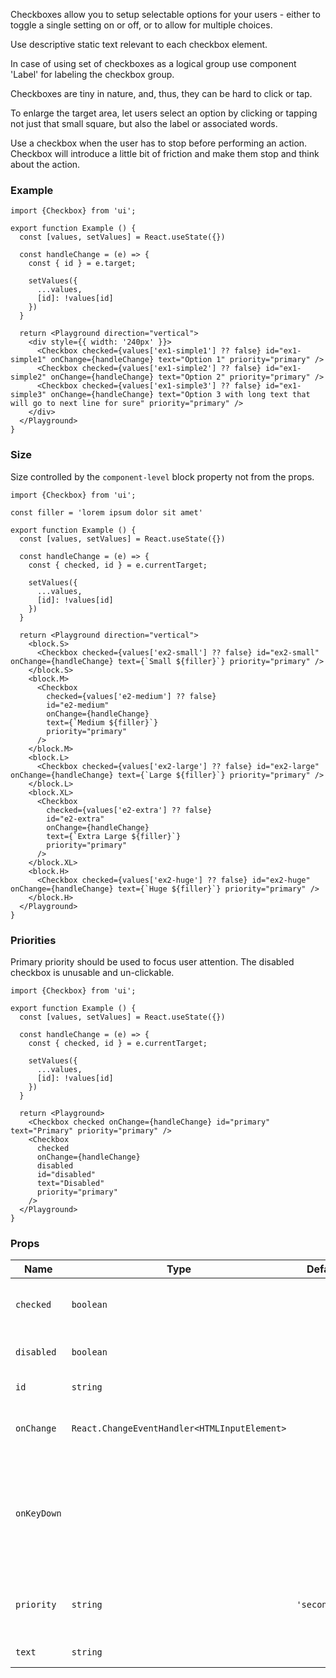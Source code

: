 
Checkboxes allow you to setup selectable options for your users - either to toggle a single setting on or off, or to allow for multiple choices.

Use descriptive static text relevant to each checkbox element.

In case of using set of checkboxes as a logical group use component 'Label' for labeling the checkbox group.

Checkboxes are tiny in nature, and, thus, they can be hard to click or tap.

To enlarge the target area, let users select an option by clicking or tapping not just that small square, but also the label or associated words.

Use a checkbox when the user has to stop before performing an action. Checkbox will introduce a little bit of friction and make them stop and think about the action.

### Example

```tsx playground
import {Checkbox} from 'ui';

export function Example () {
  const [values, setValues] = React.useState({})

  const handleChange = (e) => {
    const { id } = e.target;

    setValues({
      ...values,
      [id]: !values[id]
    })
  }

  return <Playground direction="vertical">
    <div style={{ width: '240px' }}>
      <Checkbox checked={values['ex1-simple1'] ?? false} id="ex1-simple1" onChange={handleChange} text="Option 1" priority="primary" />
      <Checkbox checked={values['ex1-simple2'] ?? false} id="ex1-simple2" onChange={handleChange} text="Option 2" priority="primary" />
      <Checkbox checked={values['ex1-simple3'] ?? false} id="ex1-simple3" onChange={handleChange} text="Option 3 with long text that will go to next line for sure" priority="primary" />
    </div>
  </Playground>
}
```

### Size

Size controlled by the `component-level` block property not from the props.

```tsx playground
import {Checkbox} from 'ui';

const filler = 'lorem ipsum dolor sit amet'

export function Example () {
  const [values, setValues] = React.useState({})

  const handleChange = (e) => {
    const { checked, id } = e.currentTarget;

    setValues({
      ...values,
      [id]: !values[id]
    })
  }

  return <Playground direction="vertical">
    <block.S>
      <Checkbox checked={values['ex2-small'] ?? false} id="ex2-small" onChange={handleChange} text={`Small ${filler}`} priority="primary" />
    </block.S>
    <block.M>
      <Checkbox
        checked={values['e2-medium'] ?? false}
        id="e2-medium"
        onChange={handleChange}
        text={`Medium ${filler}`}
        priority="primary"
      />
    </block.M>
    <block.L>
      <Checkbox checked={values['ex2-large'] ?? false} id="ex2-large" onChange={handleChange} text={`Large ${filler}`} priority="primary" />
    </block.L>
    <block.XL>
      <Checkbox
        checked={values['e2-extra'] ?? false}
        id="e2-extra"
        onChange={handleChange}
        text={`Extra Large ${filler}`}
        priority="primary"
      />
    </block.XL>
    <block.H>
      <Checkbox checked={values['ex2-huge'] ?? false} id="ex2-huge" onChange={handleChange} text={`Huge ${filler}`} priority="primary" />
    </block.H>
  </Playground>
}
```

### Priorities

Primary priority should be used to focus user attention. The disabled checkbox is unusable and un-clickable.

```tsx playground
import {Checkbox} from 'ui';

export function Example () {
  const [values, setValues] = React.useState({})

  const handleChange = (e) => {
    const { checked, id } = e.currentTarget;

    setValues({
      ...values,
      [id]: !values[id]
    })
  }

  return <Playground>
    <Checkbox checked onChange={handleChange} id="primary" text="Primary" priority="primary" />
    <Checkbox
      checked
      onChange={handleChange}
      disabled
      id="disabled"
      text="Disabled"
      priority="primary"
    />
  </Playground>
}
```

### Props

| Name        | Type                                         | Default       | Description                                                                  |
| ----------- | -------------------------------------------- | ------------- | ---------------------------------------------------------------------------- |
| `checked`   | `boolean`                                    |               | Whether checkbox is checked or not                                           |
| `disabled`  | `boolean`                                    |               | HTML disabled attribute                                                      |
| `id`        | `string`                                     |               | HTML id attribute                                                            |
| `onChange`  | `React.ChangeEventHandler<HTMLInputElement>` |               | Callback when checkbox is clicked                                            |
| `onKeyDown` |                                              |               | The onKeydown event occurs when the user is pressing a key (on the keyboard) |
| `priority`  | `string`                                     | `'secondary'` | Priority prop to style Checkbox component                                    |
| `text`      | `string`                                     |               | Text component                                                               |
